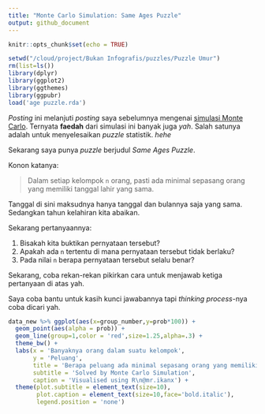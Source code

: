 ```yaml
---
title: "Monte Carlo Simulation: Same Ages Puzzle"
output: github_document
---
```


```r
knitr::opts_chunk$set(echo = TRUE)
```

```r
setwd("/cloud/project/Bukan Infografis/puzzles/Puzzle Umur")
rm(list=ls())
library(dplyr)
library(ggplot2)
library(ggthemes)
library(ggpubr)
load('age puzzle.rda')
```

_Posting_ ini melanjuti _posting_ saya sebelumnya mengenai [simulasi Monte Carlo](https://ikanx101.github.io/blog/wheel-fortune/). Ternyata __faedah__ dari simulasi ini banyak juga _yah_. Salah satunya adalah untuk menyelesaikan _puzzle_ statistik. _hehe_

Sekarang saya punya _puzzle_ berjudul _Same Ages Puzzle_. 

Konon katanya:

> Dalam setiap kelompok `n` orang, pasti ada minimal sepasang orang yang memiliki tanggal lahir yang sama.

Tanggal di sini maksudnya hanya tanggal dan bulannya saja yang sama. Sedangkan tahun kelahiran kita abaikan.

Sekarang pertanyaannya:

1. Bisakah kita buktikan pernyataan tersebut?
2. Apakah ada `n` tertentu di mana pernyataan tersebut tidak berlaku?
3. Pada nilai `n` berapa pernyataan tersebut selalu benar?

Sekarang, coba rekan-rekan pikirkan cara untuk menjawab ketiga pertanyaan di atas yah.

Saya coba bantu untuk kasih kunci jawabannya tapi _thinking process_-nya coba dicari yah.

```r
data_new %>% ggplot(aes(x=group_number,y=prob*100)) +
  geom_point(aes(alpha = prob)) +
  geom_line(group=1,color = 'red',size=1.25,alpha=.3) +
  theme_bw() +
  labs(x = 'Banyaknya orang dalam suatu kelompok',
       y = 'Peluang',
       title = 'Berapa peluang ada minimal sepasang orang yang memiliki tanggal\nlahir yang sama?',
       subtitle = 'Solved by Monte Carlo Simulation',
       caption = 'Visualised using R\n@mr.ikanx') +
  theme(plot.subtitle = element_text(size=10),
        plot.caption = element_text(size=10,face='bold.italic'),
        legend.position = 'none')
```